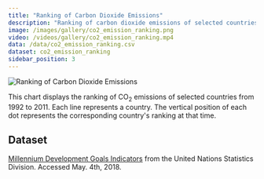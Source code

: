 ```yaml
---
title: "Ranking of Carbon Dioxide Emissions"
description: "Ranking of carbon dioxide emissions of selected countries"
image: /images/gallery/co2_emission_ranking.png
video: /videos/gallery/co2_emission_ranking.mp4
data: /data/co2_emission_ranking.csv
dataset: co2_emission_ranking
sidebar_position: 3
---
```


![Ranking of Carbon Dioxide Emissions](/images/gallery/co2_emission_ranking.png)

This chart displays the ranking of CO<sub>2</sub> emissions of selected countries from 1992 to 2011.
Each line represents a country. The vertical position of each dot represents the corresponding country's ranking at that time.

<Player url="/videos/gallery/co2_emission_ranking.mp4"/>

## Dataset

[Millennium Development Goals Indicators](http://mdgs.un.org/unsd/mdg/SeriesDetail.aspx?srid=749) from the United Nations Statistics Division. Accessed May. 4th, 2018.